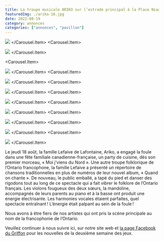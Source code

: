 ```yaml
---
title: La troupe musicale ARIKO sur l’estrade principal à la Place Niagara
featuredImg: ./ariko-16.jpg
date: 2022-08-19
category: annonces
categories: ["annonces", "pavillon"]
---
```



<Carousel className="mb-5 bg-black">
<Carousel.Item>

![](./ariko-1.jpg)
</Carousel.Item>
<Carousel.Item>

![](./ariko-2.jpg)
</Carousel.Item>

<Carousel.Item>

![](./ariko-5.jpg)
</Carousel.Item>
<Carousel.Item>

![](./ariko-6.jpg)
</Carousel.Item>
<Carousel.Item>

![](./ariko-7.jpg)
</Carousel.Item>
<Carousel.Item>

![](./ariko-8.jpg)
</Carousel.Item>
<Carousel.Item>

![](./ariko-9.jpg)
</Carousel.Item>
<Carousel.Item>

![](./ariko-11.jpg)
</Carousel.Item>
<Carousel.Item>

![](./ariko-15.jpg)
</Carousel.Item>
<Carousel.Item>

![](./ariko-16.jpg)
</Carousel.Item>
</Carousel>


Le jeudi 18 août, la famille Lefaive de Lafontaine, Ariko, a engagé la foule dans une fête familiale canadienne-française, un party de cuisine, dès son premier morceau, « Moi j’viens du Nord ». Une autre troupe folklorique de l’Ontario francophone, la famille Lefaive a présenté un répertoire de chansons traditionnelles en plus de numéros de leur nouvel album, « Quand on chante ». De nouveau, le public emballé, a tapé du pied et danser des rigodons tout au long de ce spectacle qui a fait vibrer le folklore de l’Ontario français. Les violons fougueux des deux sœurs, la mandoline, accompagnés de leurs parents au piano et à la basse ont produit une énergie électrisante. Les harmonies vocales étaient parfaites, quel spectacle entraînant ! L’énergie était palpant au sein de la foule !

Nous avons à être fiers de nos artistes qui ont pris la scène principale au nom de la francophonie de l’Ontario.

Veuillez continuer à nous suivre ici, sur notre site web et <a href="https://www.facebook.com/profile.php?id=100074350820299" target="_blank">la page Facebook du Griffon</a> pour les nouvelles de la deuxième semaine des jeux.
